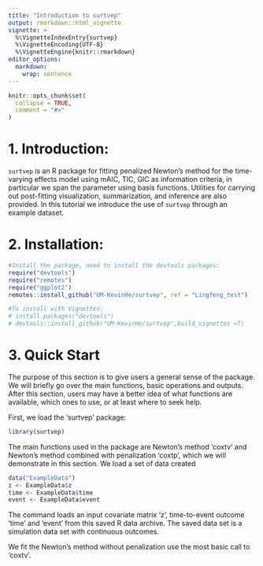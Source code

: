 ```yaml
---
title: "Introduction to surtvep"
output: rmarkdown::html_vignette
vignette: >
  %\VignetteIndexEntry{surtvep}
  %\VignetteEncoding{UTF-8}
  %\VignetteEngine{knitr::rmarkdown}
editor_options: 
  markdown: 
    wrap: sentence
---
```


```r
knitr::opts_chunk$set(
  collapse = TRUE,
  comment = "#>"
)
```

# 1. Introduction:

`surtvep` is an R package for fitting penalized Newton's method for the time-varying effects model using mAIC, TIC, GIC as information criteria, in particular we span the parameter using basis functions.
Utilities for carrying out post-fitting visualization, summarization, and inference are also provided.
In this tutorial we introduce the use of `surtvep` through an example dataset.

# 2. Installation:

```r
#Install the package, need to install the devtools packages:
require("devtools")
require("remotes")
require("ggplot2")
remotes::install_github("UM-KevinHe/surtvep", ref = "Lingfeng_test")

#To install with Vignettes:
# install.packages("devtools")
# devtools::install_github("UM-KevinHe/surtvep",build_vignettes =T)
```

# 3. Quick Start

The purpose of this section is to give users a general sense of the package.
We will briefly go over the main functions, basic operations and outputs.
After this section, users may have a better idea of what functions are available, which ones to use, or at least where to seek help.

First, we load the 'surtvep' package:

```r
library(surtvep)
```

The main functions used in the package are Newton's method 'coxtv' and Newton's method combined with penalization 'coxtp', which we will demonstrate in this section.
We load a set of data created

```r
data("ExampleData")
z <- ExampleData$z
time <- ExampleData$time
event <- ExampleData$event
```

The command loads an input covariate matrix 'z', time-to-event outcome 'time' and 'event' from this saved R data archive.
The saved data set is a simulation data set with continuous outcomes.

We fit the Newton's method without penalization use the most basic call to 'coxtv'.

<!-- ```{r, eval=FALSE} -->
<!-- fit <- surtiver(z = z, event = event, time=time) -->
<!-- ``` -->

<!-- 'fit' is an object of class 'surtvep' that contains all the relevant information of the fitted model for further use. -->
<!-- We do not encourage users to extract the components directly. -->
<!-- Instead, various methods are provided for the object such as `plot` that enable us to execute those tasks more elegantly. -->

<!-- For the purpose of demonstration, we will first use the simulated dataset "sim_data" in the our package. -->

<!-- ```{r} -->
<!-- sim_data=sim_data -->
<!-- ``` -->

<!-- Let's check the data first: -->

<!-- ```{r} -->
<!-- head(sim_data) -->
<!-- ``` -->

<!-- Here, the covariates V1 and V2 were generated as binary variables with around 90% frequency, which is a relatively harsh setting to be estimated. -->
<!-- The related true log-hazard function for each variable is $\beta(t)=1$ and $\beta(t)=exp(-1.5*t)$, where t denotes time. -->

<!-- Then, let's extract the time and event as vector, and get the remaining information in the dataset as matrix. -->

<!-- ```{r} -->
<!-- event=sim_data[,"event"] -->
<!-- time=sim_data[,"time"] -->
<!-- data=sim_data[,!colnames(sim_data) %in% c("event","time")] -->
<!-- ``` -->

<!-- # 4. Model fitting -->

<!-- ## 4.1 Newton Method without penalization: -->

<!-- ### 4.1.1 Simple fitting: -->

<!-- Let's fit the model. -->
<!-- Here, the default method is Newton Method without penalization, with smooth-spline. -->
<!-- Term `lambda_spline` refers to the smoothing parameter lambda (Detail could be found under both "Model parameter" section or our paper here(Modified this to XuTao's site after finished). -->
<!-- Default value is `lambda_spline=0`, which refers to no penalization). -->
<!-- The number of knots in the base function here is the default which is `nsplines=8` -->

<!-- ```{r} -->
<!-- fit <- coxtp(event = event, z = data, time = time, ICLastOnly = TRUE, lambda_spline = 0, btr = "dynamic") -->
<!-- ``` -->

<!-- To get the estimated time-varying effect of a specific coefficient, we could use the following plot function in our package: -->

<!-- ```{r, fig.height = 5, fig.width = 7, fig.align = "center"} -->
<!-- library(ggplot2) -->
<!-- coxtp.plot(fit,coef="V2") -->
<!-- ``` -->

<!-- The plot shows the result of the time-varying effect of Variable "V2". -->

<!-- ### 4.1.2 Detailed calculations and theories. -->

<!-- #### 4.1.2.1 Model results meanings: -->

<!-- First, Let's look at the `fit` result -->

<!-- ```{r} -->
<!-- summary(fit) -->
<!-- ``` -->

<!-- There are 4 results saved under the fit result. -->

<!-- -   `model_result` save the detailed model results which we will explain in a minute. -->

<!-- -   `lambda.selected` saved the best lambda chosen based on different criteria which will not be used for the non-penalized model. -->

<!-- -   `p` refers to the number of covariates used in the model -->

<!-- -   `z_names` records the covariates names. -->

<!-- The detailed model result was saved in `model_result`, which can be called by `fit$model_result`. -->
<!-- Now, let's explore the result a little bit: -->

<!-- ```{r} -->
<!-- summary(fit$model_result) -->
<!-- ``` -->

<!-- Here we noticed that there are 18 items in the model results list. -->
<!-- Following is an explanation of each item: -->

<!-- -   `theta`: Estimation matrix of $\theta$ -->
<!-- -   `logplkd`: log-partial likelihood -->
<!-- -   `theta_all`: Internal validation use -->
<!-- -   `theta_list`: The estimation matrix at each Newton's update -->
<!-- -   `AIC_all`: Akakia information criterion -->
<!-- -   `TIC_all`: Takeuchi information criterion -->
<!-- -   `TIC2_all`: Internal validation use -->
<!-- -   `GIC_all`: Generalized information criterion -->
<!-- -   `AIC_trace`: Internal validation use -->
<!-- -   `TIC_trace`: Internal validation use -->
<!-- -   `TIC2_trace`: Internal validation use -->
<!-- -   `GIC_trace`: Internal validation use -->
<!-- -   `logplkd_vec`: log-partial likelihood at each iteration -->
<!-- -   `SplineType`: spline used for fitting the model -->
<!-- -   `VarianceMatrix`: Variance Matrix -->
<!-- -   `uniqfailtimes`: The input unique event times if `ties="Breslow"`, input time points if `ties="None"` (Add link) -->
<!-- -   `bases`: The basis function used for estimating time-varying effects -->
<!-- -   `knots`: Number of basis functions used for estimating time-varying effects -->

<!-- #### 4.1.2.2: How to get the effect of a specific time point? -->

<!-- We are more interested in estimating time-varying effect of the covariates. -->
<!-- Following is an simple tutorial of how to do that. -->
<!-- First, a little background about the time-varying effect in cox model(You could also check this part at our paper which have more detailed explanation.(insert link)) -->

<!-- If we Let $X_i=(X_{i1},X_{i2},...X_{ip})^T$ refers to the $i_{th}$ individuals in the dataset with p covariates(which could also be understand as the $i_{th}$ row in the data we extract above). -->
<!-- Let $\lambda(t|X_i)$ denote the hazard of having the event at time t for the $i_{th}$ individual, $\lambda_0(t)$ denote the hazard of having the event at time 0. -->
<!-- When we considering the covarites having time fixed effect, we have the following formula for $\lambda(t|X_i)$: -->

<!-- $\lambda(t|X_i)=\lambda_0(t)exp(X_i^T\beta)$ -->

<!-- Where $\beta$ refers to the coefficients where $\beta=(\beta_1,\beta_2,...\beta_p)$, which in this example, is (V1, V2). -->
<!-- Which have similar format as the GLM model. -->
<!-- For time-varying effect model, we are simply replace $\beta$ with a set of $\beta(t)$. -->
<!-- Thus, the time varying equations could be transferred as following: -->

<!-- $\lambda(t|X_i)=\lambda_0(t)exp(X_i^T\beta(t))$ -->

<!-- Similar, $\beta(t)=(\beta_1(t),\beta_2(t),...\beta_p(t))$ where $\beta(.)$ refers to a set of cubic B-spline(Details for B-spline refers to here : insert link). -->
<!-- Where, the single $\beta_p(t)$ could be estimated using the following formula: -->

<!-- $\beta_p(t)=\theta_p^TB(t)=\sum_{k=1}^K\theta_{pk}B_k(t)$ -->

<!-- Here, K refers to the given number of knots. -->

<!-- Thus, to calculate the time varying effect of coefficient p, we just need to get both estimated B spline and the $\theta$ matrix. -->
<!-- The B-spline was saved in `model_result$bases` and $\theta$ matrix was saved in the last item in `model_result$theta_list` Following is the code for calculation: -->

<!-- ```{r} -->
<!-- model_result  = fit$model_result -->
<!-- B.spline      = as.matrix(model_result$bases) -->
<!-- theta         = model_result$theta_list[[length(model_result$theta_list)]] -->

<!-- beta          = B.spline %*% t(theta) -->

<!-- dim(beta) -->
<!-- head(beta) -->


<!-- ``` -->

<!-- As a result, $\beta$ is a 2487\*2 matrix(we are using the "Breslow" ties, thus there are 2487 rows instead of 5000, detail about ties and Breslow ties could refers to here(insert link)). -->
<!-- We could also get the 95%CI for the estimation, which is calculates as below: -->

<!-- ```{r} -->
<!-- B.spline <- as.matrix(model_result$bases) -->
<!-- theta_plot  <- model_result$theta_list[[length(model_result$theta_list)]] -->

<!-- beta     <- B.spline%*%t(theta_plot) -->
<!-- var      <-  model_result$VarianceMatrix -->

<!-- colnames(beta)=fit$z_names -->
<!-- p        <- fit$p -->
<!-- knot     <- dim(B.spline)[2] -->
<!-- list     <- 1:dim(B.spline)[1] -->
<!-- beta_low <- matrix(0,dim(B.spline)[1],p) -->
<!-- beta_up  <- matrix(0,dim(B.spline)[1],p) -->
<!-- for(i in 1:p){ -->
<!--   beta_t_1   <- beta[,i] -->
<!--   var2       <- var[((i-1)*knot+1):((i-1)*knot+knot),((i-1)*knot+1):((i-1)*knot+knot)] -->
<!--   temp       <- 1.96*sqrt(vapply(list, function(x) matrix(B.spline[x,],1,knot)%*%var2%*%t(matrix(B.spline[x,],1,knot)),FUN.VALUE=numeric(1))) -->
<!--   low        <- beta_t_1-temp -->
<!--   up         <- beta_t_1+temp -->

<!--   beta_low[,i] <- low -->
<!--   beta_up[,i]  <- up -->
<!-- } -->

<!-- colnames(beta_low) <- paste0(fit$z_names,"_low") -->
<!-- colnames(beta_up) <- paste0(fit$z_names,"_up") -->

<!-- head(beta_low) -->
<!-- head(beta_up) -->
<!-- ``` -->

<!-- matrix `beta_low` records all the lower bound of beta and `beta_up` records all the upper bound of beta. -->

<!-- As a result, we could plot the effect by ourselves: -->

<!-- ```{r, fig.height = 5, fig.width = 7, fig.align = "center"} -->
<!-- beta              <- as.data.frame(beta) -->
<!-- beta              <- cbind(beta, beta_low, beta_up) -->
<!-- y=beta$V2 -->
<!-- ymin=beta$V2_low -->
<!-- ymax=beta$V2_up -->
<!-- time=model_result$uniqfailtimes -->


<!-- ggplot(data=beta, aes(x=time)) + -->
<!--   geom_line(aes(y= y),size = 0.9,color = 'red') + -->
<!--   geom_ribbon(aes(ymin = ymin, ymax = ymax), fill="red", alpha = 0.2) + -->
<!--   scale_y_continuous(name='Hazard Ratio (log-scale)') + -->
<!--   theme_bw() +  theme(plot.title = element_text(hjust = 0.5)) + -->
<!--   theme(panel.grid.major = element_blank(),panel.grid.minor = element_blank()) + -->
<!--   theme(text= element_text(size=14)) + theme(axis.text= element_text(size=14)) + -->
<!--   theme(axis.title.y = element_text(margin= margin(t=0, r=10, b=0, l=0))) +labs(x="Time") + -->
<!--   ggtitle(paste0("Effect of V2 When holding other covariates constant")) -->
<!-- ``` -->

<!-- ## 4.2 Newton Method with penalization: -->

<!-- We use the smooth spline here for penalization(default). -->
<!-- You could also use `spline="P-spline"`. -->
<!-- For lambda_spline, you could either enter a numeric number(must be an integer) or a vector of numbers. -->
<!-- If `lambda_spline` was entered as a vector of numbers, the best lambda was selected based on different criteria(AIC, TIC or GIC). -->
<!-- If `lambda_spline` was entered as a single number, the model result format was kind of similar as the 4.1, the model result could be called by `model_result`. -->
<!-- Following is a model fit with the `lambda_spline` as a vector for different illustration purposes: -->

<!-- ```{r} -->
<!-- time=sim_data[,"time"] -->
<!-- lambda_spline_all=c(0.001,0.01,0.1,1,10,100,1000) -->
<!-- fit_penalized <- coxtp(event = event, z = data, time = time,lambda_spline=lambda_spline_all) -->

<!-- ``` -->

<!-- The optimal lambda was saved in the model term `lambda.selected` -->

<!-- ```{r} -->
<!-- best_lambda=fit_penalized$lambda.selected -->
<!-- best_lambda -->
<!-- ``` -->

<!-- From the result above, we noticed that with different selection criteria, the best lambda selected is quite different. -->
<!-- Here, we use the AIC criteria which set `lambda=1000`. -->
<!-- The result for this model was saved in related criteria model and could be called as below: -->

<!-- ```{r} -->
<!-- AIC_model  = fit_penalized$model.AIC -->
<!-- summary(AIC_model) -->
<!-- ``` -->

<!-- We could also directly draw the plot using the following command: -->

<!-- ```{r, fig.height = 3, fig.width = 7, fig.align = "center"} -->
<!-- library(cowplot) -->
<!-- x=seq(0,3,length.out=sum(event==1)) -->
<!-- y1=1 -->
<!-- y2=exp(-1.5*x) -->
<!-- p1=coxtp.plot(fit_penalized,IC="AIC",coef="V1") + -->
<!--     ggtitle("Penalized NR") + geom_line(aes(x=x,y=y1)) -->
<!-- p2=coxtp.plot(fit,IC="AIC",coef="V1") + -->
<!--     ggtitle("Non-Penalized NR")+ geom_line(aes(x=x,y=y1)) -->
<!-- plot_grid(p1,p2) -->

<!-- ``` -->

<!-- Compare with the non-penalized Model, we could see that the effect of "V1" was shrink to roughly linear in the penalized model. -->

<!-- The detail calculation of B-spline matrix, $\theta$ matrix and $\beta$ matrix was similar as that illustrate as 4.1.2.2. -->

<!-- # 5. Other information -->

<!-- ## 5.1 Backtracking Linesearch -->

<!-- In our packages, we provide 3 options for backtracking linesearch(`btr`). -->
<!-- The usual way of backtracking linesearch is with Newton Increment(Detailed information could be found here). -->
<!-- However, When binary predictors with extremely low frequency are present, the calculation of the second-order derivative has some issues. -->
<!-- In that case, the Newton increment presents extreme values, leading to a huge bias. -->
<!-- We provided a way of limiting the step size in such cases. -->
<!-- Instead of using the Newton increment, we use a fixed value of 1. -->
<!-- This method is referred to as "`static`" in our function which is the default setting. -->
<!-- Besides this, `btr="none"` refers to no backtracking, and `btr="dynamic"` refers to backtracking linesearch with Newton Increment. -->

<!-- ```{r, warning=FALSE} -->
<!-- # For no backtracking linesearch: -->
<!-- t1=bench::mark(coxtp(event = event, z = data, -->
<!--                   time = time,lambda_spline=1000,btr="none")) -->

<!-- #For static backtracking linesearch: -->
<!-- t2=bench::mark(coxtp(event = event, z = data, -->
<!--                   time = time,lambda_spline=1000,btr="static")) -->

<!-- #For dynamic backtracking linesearch: -->
<!-- t3= bench::mark(coxtp(event = event, z = data, -->
<!--                   time = time,lambda_spline=1000,btr="dynamic")) -->
<!-- t=rbind(t1,t2,t3) -->
<!-- t[,1]=c("none","static","dynamic") -->
<!-- t -->

<!-- ``` -->

<!-- Compared to dynamic and static, no backtracking linesearch gives the optimal programming time. -->
<!-- Following is the performance of each method: -->

<!-- ```{r} -->
<!-- time_list=c() -->
<!-- x=seq(0,3,length.out=sum(event==1)) -->
<!-- y1=1 -->
<!-- y2=exp(-1.5*x) -->

<!-- for(btr in c("none","dynamic","static")){ -->
<!--   fit=coxtp(event = event, z = data, time = time,lambda_spline=1000,btr=btr) -->
<!--   for(v in c("V1","V2")){ -->
<!--     plot=coxtp.plot(fit,IC="AIC",coef=v,ylab="HR(log-scale)")+ -->
<!--     theme(text = element_text(size = 10), -->
<!--           axis.text.x = element_text(size = 8), -->
<!--           axis.text.y=element_text(size = 8)) + -->
<!--     ggtitle(v) -->
<!--     if(v=="V1"){ -->
<!--       plot=plot + geom_line(aes(x=x,y=y1)) -->
<!--     } else { -->
<!--       plot=plot + geom_line(aes(x=x,y=y2)) -->
<!--     } -->
<!--     assign(paste0("plot",v,"_",btr),plot) -->
<!--   } -->

<!-- } -->



<!-- ``` -->

<!-- ```{r,fig.height = 9, fig.width = 7, fig.align = "center"} -->
<!-- library(cowplot) -->
<!-- ##Plot v1 -->
<!-- title <- ggdraw() + -->
<!--   draw_label( -->
<!--     "Backtracking comparsion", -->
<!--     fontface = 'bold', -->
<!--     x = 0, -->
<!--     hjust = 0, -->
<!--     size=15 -->
<!--   ) + -->
<!--   theme( -->
<!--     plot.margin = margin(0, 0, 0, 7) -->
<!--   ) -->

<!-- p1=plot_grid(plotV1_none,plotV2_none,ncol=2) -->
<!-- p2=plot_grid(plotV1_dynamic,plotV2_dynamic,ncol=2) -->
<!-- p3=plot_grid(plotV1_static,plotV2_static,ncol=2) -->
<!-- plot_grid(title,p1,p2,p3,ncol=1,labels=c("","None","Dynamic","Static"),rel_heights = c(0.1,1,1,1),label_size = 13) -->


<!-- ``` -->

<!-- ## 5.2 Stopping criteria -->

<!-- There are 4 parameters could be defined in the stopping criteria, Convergence threshold(tol ), Maximum Iteration number(iter.max), Stopping rule(stop), and number of steps(fixedstep). -->
<!-- Detailed information about stopping criteria selection could be viewed here(add link). -->
<!-- Following is the default setting -->

<!-- `coxtp(...,tol=1e-6,iter.max=20L,stop="ratch",fixedstep=FALSE)` -->

<!-- ## 5.3 Baseline estimation -->

<!-- The Nelson-Aalen estimator (Breslow estimator) of the culmulative function is given by $\widetilde{\Lambda}(t) = \int_0^t \widetilde{\Lambda}_0(u)$, where $\widetilde{\Lambda}(t)$ is 0 except at the observed failure times $t_i$, where it takes the value \begin{align*} -->
<!--     d\Lambda_0 = {d_i}\left\{\mathop{\sum}\limits_{\ell \in R(T_i)} \exp \{\boldsymbol{X}_{i' }^T \boldsymbol{\Theta}  \boldsymbol{B}(T_{i}) \}\right\}^{-1}. -->
<!-- \end{align*} -->

<!-- The baseline estimation here refers to the baseline hazard at time t when holding all the covariates equals to zero. -->
<!-- We use the model fitted result `fit_penalized` in section 4.2. -->

<!-- ```{r,fig.height = 7, fig.width = 7, fig.align = "center"} -->

<!-- event=sim_data[,"event"] -->
<!-- time=sim_data[,"time"] -->
<!-- data=sim_data[,!colnames(sim_data) %in% c("event","time")] -->


<!-- model1  = fit_penalized$model.AIC -->

<!-- ##baseline -->
<!-- plotdata=coxtp.baseline(fit=model1, delta=event,z=data,time=time) -->
<!-- head(plotdata) -->
<!-- ``` -->

<!-- Let's check the result of baseline function first. -->
<!-- The function returned a dataset containing the baseline estimation including 3 variables: -->

<!-- -   `unique.time.`: The unique time listed in the original dataset used to fit the model -->
<!-- -   `lambda`: refers to $\lambda_0(t)$ in the model, which is baseline hazard -->
<!-- -   `Lambda`: refers to the cumulative baseline hazard in the model. -->

<!-- Note that since our baseline estimation is based on Breslow Estimator, when there is no ties in the data, the baseline estimation could sometime results as 0 since there is no death at certain time-point. -->
<!-- Thus, if we directly draw the plot, it would be something like this: -->

<!-- ```{r,fig.height = 5, fig.width = 7, fig.align = "center",message=FALSE} -->

<!-- #Exclude censoring points -->

<!-- baseline_plot<-ggplot(plotdata,aes(x=unique.time., y=lambda)) + geom_line(size = 0.6) + -->
<!--   scale_x_continuous(name='Years since diagnosis', limits=c(0,3), breaks=c(0,1,2,3)) + -->
<!--   scale_y_continuous(name='baseline hazard', limits=c(0,0.1)) + -->
<!--   ggtitle(" Baseline Hazard by time") + -->
<!--   theme(plot.title = element_text(hjust = 0.5)) -->

<!-- baseline_plot -->

<!-- ``` -->

<!-- As a result, we could either increase the time interval to make ties exists or remove the points that have $\lambda=0$. -->
<!-- The only differences would result in the baseline hazard, there is no influence on the cumulative baseline hazard. -->

<!-- ```{r} -->
<!-- plotdata=plotdata[plotdata$lambda!=0,] -->
<!-- ``` -->

<!-- Next, we are going to visualize the result using `ggplot2` and `cowplot` function. -->

<!-- ```{r,fig.height = 5, fig.width = 7, fig.align = "center",message=FALSE} -->

<!-- #Exclude censoring points -->

<!-- baseline_plot<-ggplot(plotdata,aes(x=unique.time., y=lambda)) + geom_line(size = 0.6) + -->
<!--   scale_x_continuous(name='Years since diagnosis', limits=c(0,3), breaks=c(0,1,2,3)) + -->
<!--   scale_y_continuous(name='baseline hazard', limits=c(0,0.1)) + -->
<!--   ggtitle(" Baseline Hazard by time") + -->
<!--   theme(plot.title = element_text(hjust = 0.5)) -->

<!-- cum_plot<-ggplot(plotdata,aes(x=unique.time., y=Lambda)) + geom_line(size = 0.6) + -->
<!--   scale_x_continuous(name='Years since diagnosis', limits=c(0,3), breaks=c(0,1,2,3)) + -->
<!--   scale_y_continuous(name='Cumulative baseline hazard') + -->
<!--   ggtitle("Cumulative Baseline Hazard by time") + -->
<!--   theme(plot.title = element_text(hjust = 0.5)) -->

<!-- plot_grid(baseline_plot,cum_plot,ncol = 2) -->

<!-- ``` -->

<!-- One use of Cumulative baseline hazard is to calculate the survival function where cumulative hazard is the negative log of the survival probabilities. -->
<!-- If we assume cumulative baseline hazard function as $S(t)$ and cumulative hazard function as $H(t)$, then we have $H(t)=-log(S(t))$. -->
<!-- Thus, we could plot the survival function as follows: -->

<!-- ```{r,fig.height = 5, fig.width = 7, fig.align = "center",message=FALSE} -->
<!-- plotdata$survive=exp(-plotdata$Lambda) -->

<!-- ggplot(plotdata,aes(x=unique.time., y=survive)) + geom_line(size = 0.6) + -->
<!--   scale_x_continuous(name='Years since diagnosis', limits=c(0,3), breaks=c(0,1,2,3)) + -->
<!--   scale_y_continuous(name='Survival Function') + -->
<!--   ggtitle("Survival by time") + -->
<!--   theme(plot.title = element_text(hjust = 0.5)) -->

<!-- ``` -->

<!-- ## 5.4 Testing for time-varying effect -->

<!-- ## 5.5 Stratification -->

<!-- To handle different stratification groups in the dataset, the packages will use each facility as its own risk sets and finish the estimation. -->
<!-- To add strata in the model, simply use the `strata` option. -->
<!-- Following is an example: -->

<!-- Here, we are using the sim_data_p5_f5 as example. -->

<!-- ```{r} -->
<!-- sim_data_p5_f5=sim_data_p5_f5 -->
<!-- head(sim_data_p5_f5) -->
<!-- ``` -->

<!-- The dataset have 5 covariates, "V1" to "V5", and a strata variable, "facility". -->
<!-- For this dataset, the true time-dependent function is -->

<!-- -   V1: $\beta(t)=1$ -->
<!-- -   V2: $\beta(t)=sin(3*\pi*t/4)$ -->
<!-- -   V3: $\beta(t)=-1$ -->
<!-- -   V4: $\beta(t)=(t/3)**2*exp(t/2)$ -->
<!-- -   V5: $\beta(t)=exp(-1.5*t)$ -->

<!-- Now, let's fit the model by simply add one option `strata =facility`. -->
<!-- The black line in the plot refers to the true function while the red line and area refers to the estimated function and its 95% CI. -->
<!-- Again, we assume the best `lambda_spline=1000` -->

<!-- ```{r} -->
<!-- #Extract data -->
<!-- event_stra=sim_data_p5_f5[,"event"] -->
<!-- time_stra=sim_data_p5_f5[,"time"] -->
<!-- data_stra=sim_data_p5_f5[,!colnames(sim_data_p5_f5) %in% c("event","time","facility")] -->
<!-- facility=sim_data_p5_f5[,"facility"] -->

<!-- #select best lambda -->
<!-- # lambda_spline_all=c(0.001,0.01,0.1,1,10,100,1000) -->
<!-- # fit_stra<-coxtp(event=event_stra,z=data_stra,time=time_stra,strata =facility,lambda_spline=lambda_spline_all) -->

<!-- lambda_spline=1000 -->
<!-- fit_stra<-coxtp(event=event_stra,z=data_stra,time=time_stra,strata =facility,lambda_spline=lambda_spline) -->
<!-- ``` -->

<!-- Again, we use the `coxtp.baseline` function to get the baseline estimation for different group. -->
<!-- Just add the option `strata=facility` to get specific facility data -->

<!-- ```{r,fig.height = 5, fig.width = 7, fig.align = "center",message=FALSE} -->
<!-- library(dplyr) -->
<!-- model1  = fit_stra$model_result -->
<!-- baselinedata=coxtp.baseline(fit=model1, delta=event_stra,z=data_stra,time=time_stra,strata = facility) -->
<!-- baselinedata=baselinedata %>% -->
<!--   filter(lambda!=0) %>% -->
<!--   mutate(facility=as.character(strata)) -->
<!-- baseline_plot<-ggplot(baselinedata,aes(x=unique.time_temp., y=lambda,group=facility)) + geom_line(size = 0.6,aes(color=facility)) + -->
<!--   scale_x_continuous(name='Years since diagnosis', limits=c(0,3), breaks=c(0,1,2,3)) + -->
<!--   scale_y_continuous(name='baseline hazard') + -->
<!--   ggtitle(" Baseline Hazard by time and facility") + -->
<!--   theme(plot.title = element_text(hjust = 0.5)) -->
<!-- baseline_plot -->

<!-- ``` -->

<!-- ## 5.6 Model prediction: -->

<!-- ### 5.6.1 Simple prediction -->

<!-- To predict the new data, we offered the function coxtp.predict. -->
<!-- This function could also be used to calculate absolute hazard. -->
<!-- Suppose the new data to be predicted is `c(1,1,0,0,0)` for `V1` to `V5`. -->
<!-- For data with no stratification: (Suppose we already have the best tuning parameter `lambda_spline` selected). -->

<!-- ```{r} -->
<!-- sim_data=sim_data_p5 -->
<!-- event=sim_data[,"event"] -->
<!-- time=sim_data[,"time"] -->
<!-- data=sim_data[,!colnames(sim_data) %in% c("event","time")] -->

<!-- lambda_spline=1000 -->
<!-- fit_penalized <- coxtp(event = event, z = data, time = time,lambda_spline=lambda_spline) -->

<!-- model_result  = fit_penalized$model_result -->
<!-- baseline=coxtp.baseline(fit=model_result, delta=event,z=data,time=time) -->
<!-- data_predict=c(1,1,0,0,0) -->
<!-- predict=coxtp.predict(model_result,baseline,newdata=data_predict) -->

<!-- ``` -->

<!-- The result dataset `predict` is a dataset with predicted hazard and time points in the orginal dataset. -->
<!-- We could plot the data using ggplot: -->

<!-- ```{r,fig.height = 5, fig.width = 7, fig.align = "center",message=FALSE} -->
<!-- ggplot(predict,aes(x=unique.time.,y=lambda0_exp_betax)) + -->
<!--   geom_line(size = 0.6) + -->
<!--   scale_x_continuous(name='Years since diagnosis') + -->
<!--   scale_y_continuous(name='Predicted hazard') + -->
<!--   ggtitle("Predicted Hazard") + -->
<!--   theme(plot.title = element_text(hjust = 0.5)) -->
<!-- ``` -->

<!-- ### 5.6.2 absolute hazard -->

<!-- If we want to calculate and show the difference of absolute hazard for variable `V2`, we could use the `coxtp.predict` to get it done. -->
<!-- Assume that besides `V2`, other covariate are all set to the reference level. -->

<!-- ```{r,fig.height = 5, fig.width = 7, fig.align = "center",message=FALSE} -->
<!-- data_predict0=c(0,1,0,0,0) -->
<!-- predict0=coxtp.predict(model_result,baseline,newdata=data_predict0,strata = F) -->
<!-- data_predict1=c(0,0,0,0,0) -->
<!-- predict1=coxtp.predict(model_result,baseline,newdata=data_predict1,strata = F) -->

<!-- ggplot() + -->
<!--   geom_line(aes(x=predict0$unique.time.,y=predict0$lambda0_exp_betax,color="V2=0"),size = 0.6) + -->
<!--   geom_line(aes(x=predict1$unique.time.,y=predict1$lambda0_exp_betax,color="V2=1"),size = 0.6) + -->
<!--   scale_x_continuous(name='Years since diagnosis') + -->
<!--   scale_y_continuous(name='Predicted hazard') + -->
<!--   ggtitle("Predicted Hazard") + -->
<!--   theme(plot.title = element_text(hjust = 0.5)) -->
<!-- ``` -->

<!-- ### 5.6.3 Prediction for certain time points -->

<!-- Also, we could specify the time points of output by define `out_seq`. -->
<!-- Following is an example: -->

<!-- Let's check the output first: -->

<!-- ```{r} -->
<!-- predict_seq=coxtp.predict(model_result,baseline,newdata=data_predict,strata = F,out_seq=seq(0,3,by=0.5)) -->
<!-- predict_seq -->
<!-- ``` -->

<!-- Instead of outputing all the data points, the `coxtp.predict` will only output the time points that has been specified. -->
<!-- Next, we are going to see if there is any difference between the one with default output and the one with specified time points: -->

<!-- ```{r,fig.height = 5, fig.width = 7, fig.align = "center",message=FALSE} -->
<!-- predict_seq=coxtp.predict(model_result,baseline,newdata=data_predict,strata = F,out_seq=seq(0,3,by=0.1)) -->

<!-- plot_or=ggplot(predict,aes(x=unique.time.,y=lambda0_exp_betax)) + -->
<!--           geom_line(size = 0.6) + -->
<!--           scale_x_continuous(name='Years since diagnosis') + -->
<!--           scale_y_continuous(name='Predicted hazard') + -->
<!--           ggtitle("Without specify out_seq") + -->
<!--           theme(plot.title = element_text(hjust = 0.5)) -->

<!-- plot_seq=ggplot(predict_seq,aes(x=unique.time.,y=lambda0_exp_betax)) + -->
<!--           geom_line(size = 0.6) + -->
<!--           scale_x_continuous(name='Years since diagnosis') + -->
<!--           scale_y_continuous(name='Predicted hazard') + -->
<!--           ggtitle("With specify out_seq") + -->
<!--           theme(plot.title = element_text(hjust = 0.5)) -->
<!-- plot_grid(plot_or,plot_seq,ncol = 2) -->


<!-- ``` -->

<!-- From the result above, we could notice that only the function smoothness looks different. -->

<!-- ### 5.6.3 Prediction with stratification -->

<!-- For data with stratification, just define that `strata=T`(Default is FALSE):(Again, suppose we already have the best tuning parameter lambda selected) -->

<!-- ```{r} -->
<!-- event_stra=sim_data_p5_f5[,"event"] -->
<!-- time_stra=sim_data_p5_f5[,"time"] -->
<!-- data_stra=sim_data_p5_f5[,!colnames(sim_data_p5_f5) %in% c("event","time","facility")] -->
<!-- facility=sim_data_p5_f5[,"facility"] -->

<!-- #select best lambda -->
<!-- lambda_spline=1000 -->
<!-- fit_stra<-coxtp(event=event_stra,z=data_stra,time=time_stra,strata =facility,lambda_spline=lambda_spline) -->
<!-- model_result  = fit_stra$model_result -->
<!-- baseline_strata=coxtp.baseline(fit=model_result, delta=event_stra,z=data_stra,time=time_stra,strata = facility) -->
<!-- data_predict=c(1,1,0,0,0) -->
<!-- predict=coxtp.predict(model_result,baseline_strata,newdata=data_predict,strata = T) -->

<!-- ``` -->

<!-- Again, we could plot the result by ggplot: -->

<!-- ```{r,fig.height = 5, fig.width = 7, fig.align = "center",message=FALSE} -->
<!-- ggplot(predict,aes(x=unique.time.,y=lambda0_exp_betax)) + -->
<!--   geom_line(aes(color=strata,group=strata),size = 0.6) + -->
<!--   scale_x_continuous(name='Years since diagnosis') + -->
<!--   scale_y_continuous(name='Predicted hazard') + -->
<!--   ggtitle("Predicted Hazard") + -->
<!--   theme(plot.title = element_text(hjust = 0.5)) -->
<!-- ``` -->

<!-- # 6. Model performance -->

<!-- ## 6.1 Internal comparison -->

<!-- ### 6.1.1 Accurancy: -->

<!-- For the non-penalized method, the estimation is largely depended on the number of knots chosen in the B-Spline base function. -->
<!-- The example shown above is using the default knots, which is `nspline=8`. -->
<!-- However, the estimation could be largely different if we choose other knots. -->
<!-- Following is the code showing the performance of the estimation when choosing different knots: -->

<!-- Following is the code showing the performance of the estimation when choosing different knots: -->

<!-- ```{r} -->
<!-- sim_data=surtvep::sim_data -->
<!-- event=sim_data[,"event"] -->
<!-- time=sim_data[,"time"] -->
<!-- data=sim_data[,!colnames(sim_data) %in% c("event","time")] -->

<!-- knot_list=c(6,8,10,20) -->
<!-- labels=paste0("Knots=",knot_list) -->
<!-- x=seq(0,3,length.out=sum(event==1)) -->
<!-- y=1 -->
<!-- for(knot in knot_list){ -->
<!--   fit<-coxtp(event=event,z=data,time=time,nspline=knot) -->
<!--   plot<-coxtp.plot(fit,coef="V1",ylab="HR(log-scale)") + -->
<!--     theme(text = element_text(size = 10), -->
<!--           axis.text.x = element_text(size = 8), -->
<!--           axis.text.y=element_text(size = 8)) + -->
<!--     ggtitle("") + geom_line(aes(x=x,y=y)) -->
<!--   plot -->
<!--   assign(paste0("plot",knot),plot) -->
<!-- } -->

<!-- library(cowplot) -->


<!-- title <- ggdraw() + -->
<!--   draw_label( -->
<!--     "Non-penalized NR", -->
<!--     fontface = 'bold', -->
<!--     x = 0, -->
<!--     hjust = 0, -->
<!--     size=15 -->
<!--   ) + -->
<!--   theme( -->
<!--     plot.margin = margin(0, 0, 0, 7) -->
<!--   ) -->

<!-- ``` -->

<!-- ```{r,fig.height = 7, fig.width = 7, fig.align = "center"} -->

<!-- p1=plot_grid(plot6,plot8,plot10,plot20,ncol=2,labels=c(labels),label_size = 13) -->
<!-- p1 -->
<!-- ``` -->

<!-- For the result above, the red line and shadow refer to the estimated function and 95%CI while the black line refers to the true function which is time-fixed(y=1). -->
<!-- From the result above, we noticed that as the knots increase, the estimation becomes more and more inaccurate. -->
<!-- This is happening because as the number of knots increases, the variance in the data was mistakenly captured as its influence. -->
<!-- This makes the number of knots of selection in the non-penalized model very important. -->

<!-- While for penalized model, since we have penalized term, the number of knots didn't matters much, instead, the $\lambda$ is more important. -->
<!-- Following plot is the performance of estimation when we use the lambda_spline selected before, which is `lambda_spline= 1000` -->

<!-- ```{r} -->
<!-- knot_list=c(6,8,10,20) -->
<!-- labels=paste0("Knots=",knot_list) -->
<!-- x=seq(0,3,length.out=sum(event==1)) -->
<!-- y=1 -->
<!-- for(knot in knot_list){ -->
<!--   fit<-coxtp(event=event,z=data,time=time,nspline=knot,lambda_spline = 1000) -->
<!--   plot<-coxtp.plot(fit,coef="V1",ylab="HR(log-scale)") + -->
<!--     theme(text = element_text(size = 10), -->
<!--           axis.text.x = element_text(size = 8), -->
<!--           axis.text.y=element_text(size = 8)) + -->
<!--     ggtitle("") + -->
<!--     geom_line(aes(x=x,y=y)) -->
<!--   plot -->
<!--   assign(paste0("plot",knot),plot) -->
<!-- } -->

<!-- ``` -->

<!-- ```{r,fig.height = 7, fig.width = 7, fig.align = "center"} -->
<!-- library(cowplot) -->

<!-- title <- ggdraw() + -->
<!--   draw_label( -->
<!--     paste0("Penalized NR,lambda=",1000), -->
<!--     fontface = 'bold', -->
<!--     x = 0, -->
<!--     hjust = 0, -->
<!--     size=15 -->
<!--   ) + -->
<!--   theme( -->
<!--     plot.margin = margin(0, 0, 0, 7) -->
<!--   ) -->
<!-- p1=plot_grid(plot6,plot8,plot10,plot20,ncol=2,labels=c(labels),label_size = 13) -->
<!-- p1 -->

<!-- ``` -->

<!-- From the plot above, we could observe that with different knots selected, the performance is not different so much for different knots, all the estimates are relatively close to the real function. -->
<!-- However, in the penalized model, the lambda is more important which is another reason that we need to select the best lambda before actually fitting the model. -->
<!-- The following plot is the performance of different lambda selected. -->
<!-- For the following plot, the knot was set as default, which is `knot=8`. -->

<!-- ```{r} -->
<!-- lambda_spline_all=c(0.001,0.01,0.1,1,10,100) -->
<!-- labels=paste0("lambda=",lambda_spline_all) -->
<!-- i=1 -->
<!-- x=seq(0,3,length.out=sum(event==1)) -->
<!-- y=1 -->
<!-- for(lambda in lambda_spline_all){ -->
<!--   fit<-coxtp(event=event,z=data,time=time,lambda_spline = lambda) -->
<!--   plot<-coxtp.plot(fit,coef="V1",ylab="HR(log-scale)") + -->
<!--     theme(text = element_text(size = 10), -->
<!--           axis.text.x = element_text(size = 8), -->
<!--           axis.text.y=element_text(size = 8)) + -->
<!--     ggtitle("")  + -->
<!--     geom_line(aes(x=x,y=y)) -->
<!--   plot -->
<!--   assign(paste0("plot",i),plot) -->
<!--   i=i+1 -->
<!-- } -->

<!-- library(cowplot) -->

<!-- title <- ggdraw() + -->
<!--   draw_label( -->
<!--     paste0("Penalized NR,knot=",8), -->
<!--     fontface = 'bold', -->
<!--     x = 0, -->
<!--     hjust = 0, -->
<!--     size=15 -->
<!--   ) + -->
<!--   theme( -->
<!--     plot.margin = margin(0, 0, 0, 7) -->
<!--   ) -->
<!-- ``` -->

<!-- ```{r,fig.height = 9, fig.width = 7, fig.align = "center"} -->
<!-- p1=plot_grid(plot1,plot2,plot3,plot4,plot5,plot6,ncol=2,labels=labels,label_size = 13) -->
<!-- p1 -->

<!-- ``` -->

<!-- As a result, as the lambda increase, the estimated function is more related to the true function. -->
<!-- This is happening because that the true function is time-fixed function, thus, as the lambda increase, the real function tends to shrink to the fixed function. -->

<!-- ### 6.1.2 Efficacy -->

<!-- Next, we are going to compare the Efficacy of different methods. -->
<!-- The main function we used to eliminate computation time by parallel. -->
<!-- For the function, the default setting for parallel is `parallel=FALSE`. -->
<!-- For parallel computation, we also need to define `threads`, which refers to the number of cores of the computer. -->
<!-- Here we set `thread=4`. -->
<!-- The following code and plot is to use to compare parallel and non-parallel time for different sample size: -->

<!-- ```{r} -->
<!-- library(stringi) -->
<!-- library(stringr) -->
<!-- library(dplyr) -->
<!-- samplesize_list=c(1000,2000,3000,4000,5000) -->
<!-- i=1 -->
<!-- for(samplesize in samplesize_list){ -->
<!--   print(i) -->
<!--   sim_data_sub=sim_data[1:samplesize,] -->
<!--   event_sub=sim_data_sub[,"event"] -->
<!--   time_sub=sim_data_sub[,"time"] -->
<!--   data_sub=sim_data_sub[,!colnames(sim_data_sub) %in% c("event","time")] -->

<!--   non_parallel=bench::mark(coxtp(event=event_sub,z=data_sub,time=time_sub,lambda_spline = 100))[,1:8] -->
<!--   parallel=bench::mark(coxtp(event=event_sub,z=data_sub,time=time_sub,lambda_spline = 100,parallel = T,threads = 4))[,1:8] -->
<!--   non_parallel[,1]=samplesize -->
<!--   parallel[,1]=samplesize -->

<!--   if(i!=1){ -->
<!--     non_parallel_list=rbind(non_parallel_list,non_parallel) -->
<!--     parallel_list=rbind(parallel_list,parallel) -->
<!--   } else { -->
<!--     non_parallel_list=non_parallel -->
<!--     parallel_list=parallel -->
<!--   } -->

<!--   i=i+1 -->
<!-- } -->

<!-- parallel_list$parallel="Parallel" -->
<!-- non_parallel_list$parallel="None-Parallel" -->
<!-- time_data=rbind(parallel_list,non_parallel_list) %>% -->
<!--   mutate(median_time=str_remove(median,"s"), -->
<!--          median_time=str_remove(median_time,"m"), -->
<!--          median_time=as.numeric(median_time), -->
<!--          median_time=ifelse(str_detect(median,"ms"),median_time/1000,median_time)) %>% -->
<!--   rename(samplesize=expression) -->
<!-- #Plot Time used: -->
<!-- ``` -->

<!-- ```{r,fig.height = 5, fig.width = 7, fig.align = "center"} -->

<!-- ggplot(time_data,aes(x=samplesize,y=median_time,group=parallel)) + -->
<!--   geom_point(aes(color=parallel)) + -->
<!--   geom_line(aes(color=parallel)) + -->
<!--   labs(x="Sample Size",y="Seconds",title="Internal Computation time Comparison") -->

<!-- ``` -->

<!-- ## 6.2 External comparison -->

<!-- ### 6.2.1 Accurancy -->

<!-- In this section, we are going to compare the performance between our package and other time-varying survival packages. -->

<!-- # 7. Simulation -->

<!-- In this section, we will generate our model prediction to large dataset and illustrate how to do simulation based on our package -->

<!-- To start with, we first divided our dataset into training and testing dataset: -->

<!-- ```{r} -->
<!-- sim_data=sim_data_p5 -->
<!-- #Generate ID for sampling -->
<!-- sim_data=cbind(sim_data,c(1:nrow(sim_data))) -->
<!-- train_id=sample(c(1:nrow(sim_data)),2000,replace=F) -->
<!-- train_data=sim_data[sim_data[,8] %in% train_id, ] -->
<!-- test_data=sim_data[!sim_data[,8] %in% train_id, ] -->
<!-- #Remove ID -->
<!-- train_data=train_data[,1:7] -->
<!-- test_data=test_data[,1:7] -->
<!-- ``` -->

<!-- Next, we are going to build the model using the training data. -->
<!-- The step is similar as we have shown in previous step -->

<!-- ```{r} -->
<!-- event=train_data[,"event"] -->
<!-- time=train_data[,"time"] -->
<!-- data=train_data[,!colnames(train_data) %in% c("event","time")] -->
<!-- lambda_spline_all=c(0.001,0.01,0.1,1,10,100,1000) -->
<!-- fit_penalized <- coxtp(event = event, z = data, time = time,lambda_spline=lambda_spline_all) -->
<!-- fit_penalized$lambda.selected -->

<!-- ``` -->

<!-- From the result above, we noticed that the lambda.selected is 1. -->
<!-- Next, we are going to predict the model using the test_data. -->
<!-- Here we are going to treat the `test_data` as a whole new population data and want to predict the event probability by time. -->

<!-- From previous illustration, we know that the function `cox.predict` could generate absolute hazard for one individual during the time period. -->

